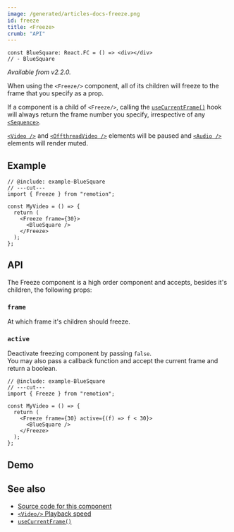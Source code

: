 ```yaml
---
image: /generated/articles-docs-freeze.png
id: freeze
title: <Freeze>
crumb: "API"
---
```



```twoslash include example
const BlueSquare: React.FC = () => <div></div>
// - BlueSquare
```

_Available from v2.2.0._

When using the `<Freeze/>` component, all of its children will freeze to the frame that you specify as a prop.

If a component is a child of `<Freeze/>`, calling the [`useCurrentFrame()`](/docs/use-current-frame) hook will always return the frame number you specify, irrespective of any [`<Sequence>`](/docs/sequence).

[`<Video />`](/docs/video) and [`<OffthreadVideo />`](/docs/video) elements will be paused and [`<Audio />`](/docs/audio) elements will render muted.

## Example

```tsx twoslash title="MyComp.tsx"
// @include: example-BlueSquare
// ---cut---
import { Freeze } from "remotion";

const MyVideo = () => {
  return (
    <Freeze frame={30}>
      <BlueSquare />
    </Freeze>
  );
};
```

## API

The Freeze component is a high order component and accepts, besides it's children, the following props:

### `frame`

At which frame it's children should freeze.

### `active`<AvailableFrom v="4.0.127"/>

Deactivate freezing component by passing `false`.  
You may also pass a callback function and accept the current frame and return a boolean.

```tsx twoslash title="From frame 30 on"
// @include: example-BlueSquare
// ---cut---
import { Freeze } from "remotion";

const MyVideo = () => {
  return (
    <Freeze frame={30} active={(f) => f < 30}>
      <BlueSquare />
    </Freeze>
  );
};
```

## Demo

<FreezeExample />

## See also

- [Source code for this component](https://github.com/remotion-dev/remotion/blob/main/packages/core/src/freeze.tsx)
- [`<Video/>` Playback speed](/docs/video#playbackrate)
- [`useCurrentFrame()`](/docs/use-current-frame)
